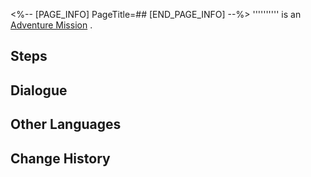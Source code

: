 <%-- [PAGE_INFO]
PageTitle=##
[END_PAGE_INFO] --%>
{{Stub|Dialogue.}}
{{Mission Infobox
|id            = 8011401
|title         = 
|image         = <!--Mission .png-->
|type          = Adventure
|event_name    = 
|chapter       = 
|requirements  = 
* [[Adventure Mission]] ''[[Simulated Universe (Part 2)]]'' completed
* [[Trailblaze Mission]] ''[[No Time for Me, My Friend]]'' completed
|summary       = <!--official mission summary from Fate's Atlas-->
|characters    = Trailblazer
|startLocation = [[<!--starting world-->]] - [[<!--starting area-->]]
|world         = <!--starting world-->
|area          = <!--starting area-->
|prev          = Simulated Universe (Part 2)
|next          = 
|rewards       = 
}}
'''''''''' is an [[Adventure Mission]]<!--in [world]-->.

==Steps==


<!--
==Gameplay Notes==

--><!--
==Trial Character==

-->
==Dialogue==
{{Stub Dialogue}}
{{Dialogue Start}}
:{{tx}}
{{Dialogue End}}

==Other Languages==
{{Other Languages
|en   = 
|zhs  = 
|zht  = 
|ja   = 
|ko   = 
|es   = 
|fr   = 
|ru   = 
|th   = 
|vi   = 
|de   = 
|id   = 
|pt   = 
}}

==Change History==
{{Change History|1.1}}
